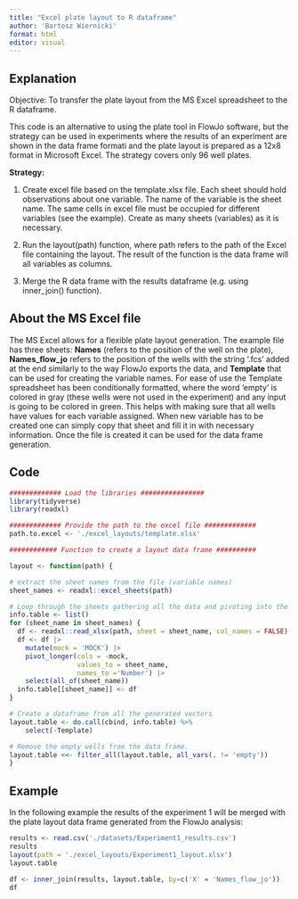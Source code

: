 ```yaml
---
title: "Excel plate layout to R dataframe"
author: 'Bartosz Wiernicki'
format: html
editor: visual
---
```


## Explanation

Objective: To transfer the plate layout from the MS Excel spreadsheet to the R dataframe.

This code is an alternative to using the plate tool in FlowJo software, but the strategy can be used in experiments where the results of an experiment are shown in the data frame formati and the plate layout is prepared as a 12x8 format in Microsoft Excel. The strategy covers only 96 well plates.

**Strategy:**

1.  Create excel file based on the template.xlsx file. Each sheet should hold observations about one variable. The name of the variable is the sheet name. The same cells in excel file must be occupied for different variables (see the example). Create as many sheets (variables) as it is necessary.

2.  Run the layout(path) function, where path refers to the path of the Excel file containing the layout. The result of the function is the data frame will all variables as columns.

3.  Merge the R data frame with the results dataframe (e.g. using inner_join() function).

## About the MS Excel file

The MS Excel allows for a flexible plate layout generation. The example file has three sheets: **Names** (refers to the position of the well on the plate), **Names_flow_jo** refers to the position of the wells with the string '.fcs' added at the end similarly to the way FlowJo exports the data, and **Template** that can be used for creating the variable names. For ease of use the Template spreadsheet has been conditionally formatted, where the word 'empty' is colored in gray (these wells were not used in the experiment) and any input is going to be colored in green. This helps with making sure that all wells have values for each variable assigned. When new variable has to be created one can simply copy that sheet and fill it in with necessary information. Once the file is created it can be used for the data frame generation.

## Code

```r

############# Load the libraries ################
library(tidyverse)
library(readxl)

############# Provide the path to the excel file #############
path.to.excel <- './excel_layouts/template.xlsx'

############ Function to create a layout data frame ##########

layout <- function(path) {

# extract the sheet names from the file (variable names)
sheet_names <- readxl::excel_sheets(path)

# Loop through the sheets gathering all the data and pivoting into the long format
info.table <- list()
for (sheet_name in sheet_names) {
  df <- readxl::read_xlsx(path, sheet = sheet_name, col_names = FALSE)
  df <- df |>
    mutate(mock = 'MOCK') |>
    pivot_longer(cols = -mock,
                 values_to = sheet_name,
                 names_to ='Number') |>
    select(all_of(sheet_name))
  info.table[[sheet_name]] <- df
}

# Create a dataframe from all the generated vectors
layout.table <- do.call(cbind, info.table) %>% 
    select(-Template)

# Remove the empty wells from the data frame.
layout.table <<- filter_all(layout.table, all_vars(. != 'empty')) 
}

```

## Example

In the following example the results of the experiment 1 will be merged with the plate layout data frame generated from the FlowJo analysis:

```r
results <- read.csv('./datasets/Experiment1_results.csv')
results
layout(path = './excel_layouts/Experiment1_layout.xlsx')
layout.table

df <- inner_join(results, layout.table, by=c('X' = 'Names_flow_jo'))
df
```
